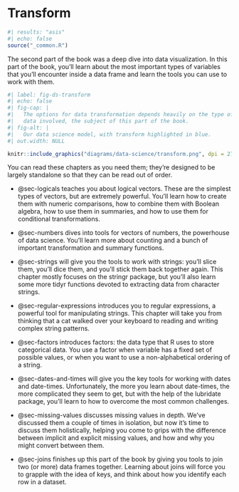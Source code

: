 # Transform {#sec-transform-intro .unnumbered}

```r
#| results: "asis"
#| echo: false
source("_common.R")
```

The second part of the book was a deep dive into data visualization.
In this part of the book, you'll learn about the most important types of variables that you'll encounter inside a data frame and learn the tools you can use to work with them.

```r
#| label: fig-ds-transform
#| echo: false
#| fig-cap: |
#|   The options for data transformation depends heavily on the type of 
#|   data involved, the subject of this part of the book.
#| fig-alt: |
#|   Our data science model, with transform highlighted in blue.
#| out.width: NULL

knitr::include_graphics("diagrams/data-science/transform.png", dpi = 270)
```

You can read these chapters as you need them; they're designed to be largely standalone so that they can be read out of order.

-   @sec-logicals teaches you about logical vectors.
    These are the simplest types of vectors, but are extremely powerful.
    You'll learn how to create them with numeric comparisons, how to combine them with Boolean algebra, how to use them in summaries, and how to use them for conditional transformations.

-   @sec-numbers dives into tools for vectors of numbers, the powerhouse of data science.
    You'll learn more about counting and a bunch of important transformation and summary functions.

-   @sec-strings will give you the tools to work with strings: you'll slice them, you'll dice them, and you'll stick them back together again.
    This chapter mostly focuses on the stringr package, but you'll also learn some more tidyr functions devoted to extracting data from character strings.

-   @sec-regular-expressions introduces you to regular expressions, a powerful tool for manipulating strings.
    This chapter will take you from thinking that a cat walked over your keyboard to reading and writing complex string patterns.

-   @sec-factors introduces factors: the data type that R uses to store categorical data.
    You use a factor when variable has a fixed set of possible values, or when you want to use a non-alphabetical ordering of a string.

-   @sec-dates-and-times will give you the key tools for working with dates and date-times.
    Unfortunately, the more you learn about date-times, the more complicated they seem to get, but with the help of the lubridate package, you'll learn to how to overcome the most common challenges.

-   @sec-missing-values discusses missing values in depth.
    We've discussed them a couple of times in isolation, but now it's time to discuss them holistically, helping you come to grips with the difference between implicit and explicit missing values, and how and why you might convert between them.

-   @sec-joins finishes up this part of the book by giving you tools to join two (or more) data frames together.
    Learning about joins will force you to grapple with the idea of keys, and think about how you identify each row in a dataset.
